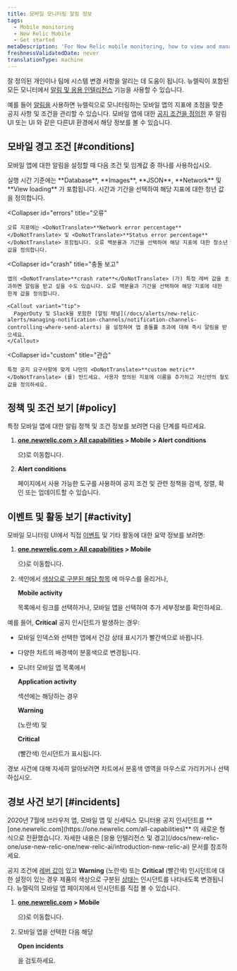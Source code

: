 ```yaml
---
title: 모바일 모니터링 알림 정보
tags:
  - Mobile monitoring
  - New Relic Mobile
  - Get started
metaDescription: 'For New Relic mobile monitoring, how to view and manage alert policies, conditions, incidents, and other activity and events.'
freshnessValidatedDate: never
translationType: machine
---
```


잘 정의된 <InlinePopover type="alerts"/>개인이나 팀에 시스템 변경 사항을 알리는 데 도움이 됩니다. 뉴렐릭이 포함된 모든 모니터에서 [알림 및 응용 인텔리전스](/docs/alerts-applied-intelligence) 기능을 사용할 수 있습니다.

예를 들어 [알림을](/docs/alerts-applied-intelligence/new-relic-alerts/get-started/introduction-alerts) 사용하면 뉴렐릭으로 모니터링하는 모바일 앱의 지표에 초점을 맞춘 공지 사항 및 조건을 관리할 수 있습니다. 모바일 앱에 대한 [공지 조건을 정의한](/docs/alerts-applied-intelligence/new-relic-alerts/alert-conditions/create-alert-conditions) 후 알림 UI 또는 <InlinePopover type="mobile"/>UI 와 같은 다른UI 환경에서 해당 정보를 볼 수 있습니다.

## 모바일 경고 조건 [#conditions]

모바일 앱에 대한 알림을 설정할 때 다음 조건 및 임계값 중 하나를 사용하십시오.

<CollapserGroup>
  <Collapser
    id="execution"
    title="실행 시간"
  >
    실행 시간 기준에는 <DoNotTranslate>**Database**</DoNotTranslate>, <DoNotTranslate>**Images**</DoNotTranslate>, <DoNotTranslate>**JSON**</DoNotTranslate>, <DoNotTranslate>**Network**</DoNotTranslate> 및 <DoNotTranslate>**View loading**</DoNotTranslate> 가 포함됩니다. 시간과 기간을 선택하여 해당 지표에 대한 청년 값을 정의합니다.
  </Collapser>

  <Collapser
    id="errors"
    title="오류"
  >
    오류 지표에는 <DoNotTranslate>**Network error percentage**</DoNotTranslate> 및 <DoNotTranslate>**Status error percentage**</DoNotTranslate> 포함됩니다. 오류 백분율과 기간을 선택하여 해당 지표에 대한 청소년 값을 정의합니다.
  </Collapser>

  <Collapser
    id="crash"
    title="충돌 보고"
  >
    앱의 <DoNotTranslate>**crash rate**</DoNotTranslate> (가) 특정 레버 값을 초과하면 알림을 받고 싶을 수도 있습니다. 오류 백분율과 기간을 선택하여 해당 지표에 대한 한계 값을 정의합니다.

    <Callout variant="tip">
      PagerDuty 및 Slack을 포함한 [알림 채널](/docs/alerts/new-relic-alerts/managing-notification-channels/notification-channels-controlling-where-send-alerts) 을 설정하여 앱 충돌률 초과에 대해 즉시 알림을 받으세요.
    </Callout>
  </Collapser>

  <Collapser
    id="custom"
    title="관습"
  >
    특정 공지 요구사항에 맞게 나만의 <DoNotTranslate>**custom metric**</DoNotTranslate> (를) 만드세요. 사용자 정의된 지표에 이름을 추가하고 자신만의 철도 값을 정의하세요.
  </Collapser>
</CollapserGroup>

## 정책 및 조건 보기 [#policy]

특정 모바일 앱에 대한 알림 정책 및 조건 정보를 보려면 다음 단계를 따르세요.

1. <DoNotTranslate>**[one.newrelic.com > All capabilities](https://one.newrelic.com/all-capabilities) > Mobile > Alert conditions**</DoNotTranslate>

   으)로 이동합니다.

2. <DoNotTranslate>**Alert conditions**</DoNotTranslate>

   페이지에서 사용 가능한 도구를 사용하여 공지 조건 및 관련 정책을 검색, 정렬, 확인 또는 업데이트할 수 있습니다.

## 이벤트 및 활동 보기 [#activity]

모바일 모니터링 UI에서 직접 [이벤트](/docs/alerts/new-relic-alerts-beta/getting-started/alerts-glossary#event) 및 기타 활동에 대한 요약 정보를 보려면:

1. <DoNotTranslate>**[one.newrelic.com > All capabilities](https://one.newrelic.com/all-capabilities) > Mobile**</DoNotTranslate>

   으)로 이동합니다.

2. 색인에서 [색상으로 구분된 해당 항목](/docs/alerts/new-relic-alerts-beta/getting-started/alerts-glossary#health-status) 에 마우스를 올리거나,

   <DoNotTranslate>**Mobile activity**</DoNotTranslate>

   목록에서 링크를 선택하거나, 모바일 앱을 선택하여 추가 세부정보를 확인하세요.

예를 들어, <DoNotTranslate>**Critical**</DoNotTranslate> 공지 인시던트가 발생하는 경우:

* 모바일 인덱스와 선택한 앱에서 건강 상태 표시기가 빨간색으로 바뀝니다.

* 다양한 차트의 배경색이 분홍색으로 변경됩니다.

* 모니터 모바일 앱 목록에서

  <DoNotTranslate>**Application activity**</DoNotTranslate>

  섹션에는 해당하는 경우

  <DoNotTranslate>**Warning**</DoNotTranslate>

  (노란색) 및

  <DoNotTranslate>**Critical**</DoNotTranslate>

  (빨간색) 인시던트가 표시됩니다.

경보 사건에 대해 자세히 알아보려면 차트에서 분홍색 영역을 마우스로 가리키거나 선택하십시오.

## 경보 사건 보기 [#incidents]

<Callout variant="important">
  2020년 7월에 브라우저 앱, 모바일 앱 및 신세틱스 모니터용 공지 인시던트를 <DoNotTranslate>**[one.newrelic.com](https://one.newrelic.com/all-capabilities)**</DoNotTranslate> 의 새로운 형식으로 전환했습니다. 자세한 내용은 [응용 인텔리전스 및 경고](/docs/new-relic-one/use-new-relic-one/new-relic-ai/introduction-new-relic-ai) 문서를 참조하세요.
</Callout>

공지 조건에 [레버 값이](/docs/alerts/new-relic-alerts-beta/getting-started/alerts-glossary#alert-threshold) 있고 <DoNotTranslate>**Warning**</DoNotTranslate> (노란색) 또는 <DoNotTranslate>**Critical**</DoNotTranslate> (빨간색) 인시던트에 대한 설정이 있는 경우 제품의 색상으로 구분된 [상태는](/docs/alerts/new-relic-alerts-beta/getting-started/alerts-glossary#health-status) 인시던트를 나타내도록 변경됩니다. 뉴렐릭의 모바일 앱 페이지에서 인시던트를 직접 볼 수 있습니다.

1. <DoNotTranslate>**[one.newrelic.com](https://one.newrelic.com/all-capabilities) > Mobile**</DoNotTranslate>

   으)로 이동합니다.

2. 모바일 앱을 선택한 다음 해당

   <DoNotTranslate>**Open incidents**</DoNotTranslate>

   을 검토하세요.